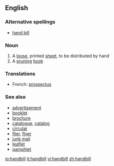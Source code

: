 ==English==

===Alternative spellings===
*[[hand bill]]

===Noun===
{{wikipedia}}
{{en-noun}}

# A [[loose]], printed [[sheet]], to be distributed by hand
# A [[pruning]] [[hook]]

===Translations===
{{rfc-level|Translations at L3+ (AutoFormat would have corrected level of Translations)}}
{{top}}
*French: [[prospectus]] {{m}}
{{bottom}}

===See also===
*[[advertisement]]
*[[booklet]]
*[[brochure]]
*[[catalogue]], [[catalog]]
*[[circular]]
*[[flier]], [[flyer]]
*[[junk mail]]
*[[leaflet]]
*[[pamphlet]]

[[io:handbill]]
[[it:handbill]]
[[vi:handbill]]
[[zh:handbill]]